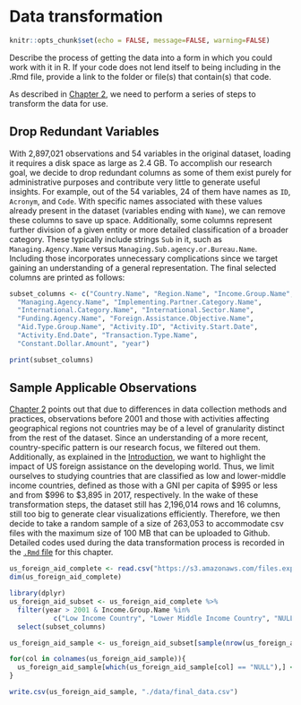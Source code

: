 # Data transformation

```r
knitr::opts_chunk$set(echo = FALSE, message=FALSE, warning=FALSE)
```

Describe the process of getting the data into a form in which you could work with it in R. If your code does not lend itself to being including in the .Rmd  file, provide a link to the folder or file(s) that contain(s) that code.

As described in [Chapter 2](https://theyaoxiao.github.io/US_Foreign_Assistance/data-sources.html), we need to perform a series of steps to transform the data for use. 

## Drop Redundant Variables

With 2,897,021 observations and 54 variables in the original dataset, loading it requires a disk space as large as 2.4 GB. To accomplish our research goal, we decide to drop redundant columns as some of them exist purely for administrative purposes and contribute very little to generate useful insights. For example, out of the 54 variables, 24 of them have names as `ID`, `Acronym`, and `Code`. With specific names associated with these values already present in the dataset (variables ending with `Name`), we can remove these columns to save up space. Additionally, some columns represent further division of a given entity or more detailed classification of a broader category. These typically include strings `Sub` in it, such as `Managing.Agency.Name` versus                   `Managing.Sub.agency.or.Bureau.Name`. Including those incorporates unnecessary complications since we target gaining an understanding of a general representation. The final selected columns are printed as follows:

```r
subset_columns <- c("Country.Name", "Region.Name", "Income.Group.Name", 
  "Managing.Agency.Name", "Implementing.Partner.Category.Name", 
  "International.Category.Name", "International.Sector.Name", 
  "Funding.Agency.Name", "Foreign.Assistance.Objective.Name", 
  "Aid.Type.Group.Name", "Activity.ID", "Activity.Start.Date",
  "Activity.End.Date", "Transaction.Type.Name", 
  "Constant.Dollar.Amount", "year")

print(subset_columns)
```
## Sample Applicable Observations

[Chapter 2](https://theyaoxiao.github.io/US_Foreign_Assistance/data-sources.html) points out that due to differences in data collection methods and practices, observations before 2001 and those with activities affecting geographical regions not countries may be of a level of granularity distinct from the rest of the dataset. Since an understanding of a more recent, country-specific pattern is our research focus, we filtered out them. Additionally, as explained in the [Introduction](https://theyaoxiao.github.io/US_Foreign_Assistance/index.html), we want to highlight the impact of US foreign assistance on the developing world. Thus, we limit ourselves to studying countries that are classified as low and lower-middle income countries, defined as those with a GNI per capita of \$995 or less and from \$996 to \$3,895 in 2017, respectively. In the wake of these transformation steps, the dataset still has 2,196,014 rows and 16 columns, still too big to generate clear visualizations efficiently. Therefore, we then decide to take a random sample of a size of 263,053 to accommodate csv files with the maximum size of 100 MB that can be uploaded to Github. Detailed codes used during the data transformation process is recorded in the [`.Rmd` file](https://github.com/theyaoxiao/US_Foreign_Assistance/blob/main/03-cleaning.Rmd) for this chapter.

```r
us_foreign_aid_complete <- read.csv("https://s3.amazonaws.com/files.explorer.devtechlab.com/us_foreign_aid_complete.csv")
dim(us_foreign_aid_complete)
```

```r
library(dplyr)
us_foreign_aid_subset <- us_foreign_aid_complete %>%
  filter(year > 2001 & Income.Group.Name %in% 
           c("Low Income Country", "Lower Middle Income Country", "NULL")) %>%
  select(subset_columns)
```


```r
us_foreign_aid_sample <- us_foreign_aid_subset[sample(nrow(us_foreign_aid_subset), 365000),]

for(col in colnames(us_foreign_aid_sample)){
  us_foreign_aid_sample[which(us_foreign_aid_sample[col] == "NULL"),] <- NA
}
```


```r
write.csv(us_foreign_aid_sample, "./data/final_data.csv")
```


